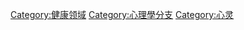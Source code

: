 {{catmore}}
{{Commonscat|Mental health}}

[[Category:健康领域|Category:健康领域]]
[[Category:心理學分支|Category:心理學分支]]
[[Category:心灵|Category:心灵]]